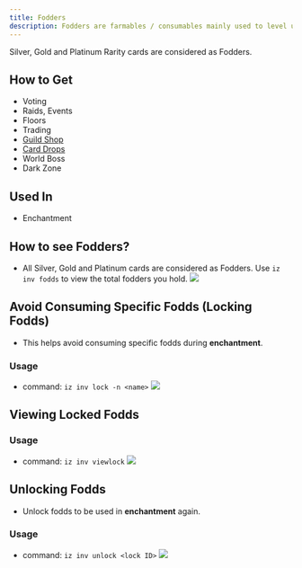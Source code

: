 ```yaml
---
title: Fodders
description: Fodders are farmables / consumables mainly used to level up cards.
---
```

<Note>Silver, Gold and Platinum Rarity cards are considered as Fodders.</Note>
## How to Get
- Voting
- Raids, Events
- Floors
- Trading
- [Guild Shop](/guilds/shop)
- [Card Drops](/general/card-drops)
- World Boss
- Dark Zone

## Used In
- Enchantment

## How to see Fodders?
- All Silver, Gold and Platinum cards are considered as Fodders. Use `iz inv fodds` to view the total fodders you hold. <img class="rounded-md" src="../images/fodds.jpg" />

## Avoid Consuming Specific Fodds (Locking Fodds)
- This helps avoid consuming specific fodds during **enchantment**.
### Usage
- command: `iz inv lock -n <name>` <img class="rounded-md" src="../images/fodds-lock.jpg" />

## Viewing Locked Fodds
### Usage
- command: `iz inv viewlock` <img class="rounded-md" src="../images/viewlock.jpg" />

## Unlocking Fodds
- Unlock fodds to be used in **enchantment** again.

### Usage
- command: `iz inv unlock <lock ID>` <img class="rounded-md" src="../images/unlock.jpg" />

<CardGroup cols="3">
<Card title="Enchantment" href="/advanced/enchantment" horizontal icon="thumbtack" />
<Card title="Battle" href="/general/battle" horizontal icon="thumbtack" />
<Card title="Floors" href="/general/floors-and-zones" horizontal icon="thumbtack" />
</CardGroup>
